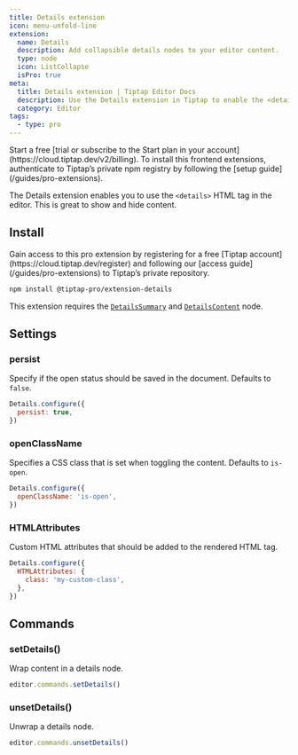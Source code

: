 ```yaml
---
title: Details extension
icon: menu-unfold-line
extension:
  name: Details
  description: Add collapsible details nodes to your editor content.
  type: node
  icon: ListCollapse
  isPro: true
meta:
  title: Details extension | Tiptap Editor Docs
  description: Use the Details extension in Tiptap to enable the <details> HTML tag for showing and hiding content. Learn more in our docs!
  category: Editor
tags:
  - type: pro
---
```



<Requirements>
    <RequirementItem label="1. Activate trial or subscribe">
        Start a free [trial or subscribe to the Start plan in your account](https://cloud.tiptap.dev/v2/billing).
    </RequirementItem>
    <RequirementItem label="2. Install from private registry">
        To install this frontend extensions, authenticate to Tiptap’s private npm registry by following the [setup guide](/guides/pro-extensions).
    </RequirementItem>
</Requirements>

The Details extension enables you to use the `<details>` HTML tag in the editor. This is great to show and hide content.

<CodeDemo isPro path="/Nodes/Details" />

## Install

<Callout title="Set up access to Tiptap’s private repository" variant="info">
  Gain access to this pro extension by registering for a free [Tiptap
  account](https://cloud.tiptap.dev/register) and following our [access
  guide](/guides/pro-extensions) to Tiptap’s private repository.
</Callout>

```bash
npm install @tiptap-pro/extension-details
```

This extension requires the [`DetailsSummary`](/editor/extensions/nodes/details-summary) and [`DetailsContent`](/editor/extensions/nodes/details-content) node.

## Settings

### persist

Specify if the open status should be saved in the document. Defaults to `false`.

```js
Details.configure({
  persist: true,
})
```

### openClassName

Specifies a CSS class that is set when toggling the content. Defaults to `is-open`.

```js
Details.configure({
  openClassName: 'is-open',
})
```

### HTMLAttributes

Custom HTML attributes that should be added to the rendered HTML tag.

```js
Details.configure({
  HTMLAttributes: {
    class: 'my-custom-class',
  },
})
```

## Commands

### setDetails()

Wrap content in a details node.

```js
editor.commands.setDetails()
```

### unsetDetails()

Unwrap a details node.

```js
editor.commands.unsetDetails()
```
